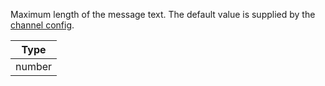 Maximum length of the message text.
The default value is supplied by the [channel config](https://getstream.io/chat/docs/javascript/channel_features/).

| Type |
| - |
| number |
